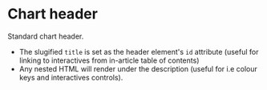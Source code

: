  

<Meta of={ChartHeaderStories}/>

# Chart header

Standard chart header.

- The slugified `title` is set as the header element's `id` attribute (useful for linking to interactives from in-article table of contents)
- Any nested HTML will render under the description (useful for i.e colour keys and interactives controls).

<Controls  />

<Stories/>